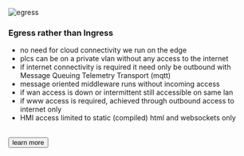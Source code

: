 ![egress](/exit-emergency-exit-escape-routesm.png)

### Egress rather than Ingress

- no need for cloud connectivity we run on the edge
- plcs can be on a private vlan without any access to the internet
- if internet connectivity is required it need only be outbound with Message Queuing Telemetry Transport (mqtt)
- message oriented middleware runs without incoming access
- if wan access is down or intermittent still accessible on same lan
- if www access is required, achieved through outbound access to internet only
- HMI access limited to static (compiled) html and websockets only

<div>&nbsp;</div>
<footer>
<button>learn more</button>
</footer>
